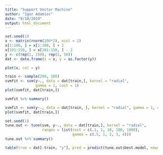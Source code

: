 ```yaml
---
title: "Support Vector Machine"
author: "Igor Adamiec"
date: "9/10/2019"
output: html_document
---
```


```r
set.seed(1)
x <- matrix(rnorm(200*2), ncol = 2)
x[1:100, ] = x[1:100, ] + 2
x[101:150, ] = x[101:150, ] - 2
y <- c(rep(1, 150), rep(2, 50))
dat <- data.frame(x = x, y = as.factor(y))
```

```r
plot(x, col = y)
```

```r
train <- sample(200, 100)
svmfit <- svm(y~., data = dat[train,], kernel = "radial",
              gamma = 1, cost = 1)
plot(svmfit, dat[train,])
```

```r
svmfit %>% summary()
```

```r
svmfit <- svm(y~., data = dat[train, ], kernel = "radial", gamma = 1, cost = 1e5)
plot(svmfit, dat[train,])
```

```r
set.seed(1)
tune.out <- tune(svm, y~., data = dat[train,], kernel = "radial",
                 ranges = list(cost = c(.1, 1, 10, 100, 1000),
                               gamma = c(.5, 1, 2, 3, 4)))
tune.out %>% summary()
```

```r
table(true = dat[-train, "y"], pred = predict(tune.out$best.model, newdata = dat[-train,]))
```


